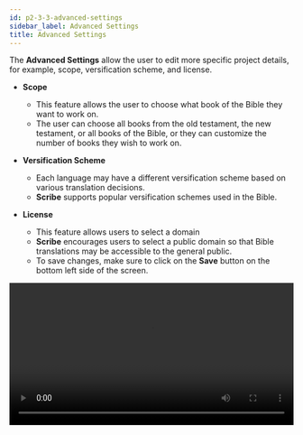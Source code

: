 ```yaml
---
id: p2-3-3-advanced-settings
sidebar_label: Advanced Settings
title: Advanced Settings
---
```


The **Advanced Settings** allow the user to edit more specific project details, for example, scope, versification scheme, and license.

-   **Scope**

    -   This feature allows the user to choose what book of the Bible they want to work on. 
    -   The user can choose all books from the old testament, the new testament, or all books of the Bible, or they can customize the number of books they wish to work on.

-   **Versification Scheme**

    -   Each language may have a different versification scheme based on various translation decisions.
    -   **Scribe** supports popular versification schemes used in the Bible. 

-   **License**

    -   This feature allows users to select a domain 
    -   **Scribe** encourages users to select a public domain so that Bible translations may be accessible to the general public.
    -   To save changes, make sure to click on the **Save** button on the bottom left side of the screen.

<video controls src="/autographaAssetsV2/how-to/advanced-settings.mov" width="100%" type="video/mov"/>
